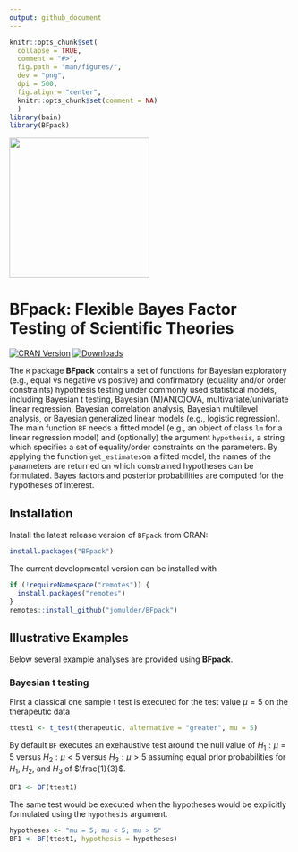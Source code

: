 ```yaml
---
output: github_document
---
```


```r
knitr::opts_chunk$set(
  collapse = TRUE,
  comment = "#>",
  fig.path = "man/figures/",
  dev = "png",
  dpi = 500,
  fig.align = "center",
  knitr::opts_chunk$set(comment = NA)
  )
library(bain)
library(BFpack)
```

<img src="man/figures/logo_BFpack.png" width = 250 />

# BFpack: Flexible Bayes Factor Testing of Scientific Theories

[![CRAN Version](http://www.r-pkg.org/badges/version/BFpack)](https://cran.r-project.org/package=BFpack)
[![Downloads](https://cranlogs.r-pkg.org/badges/BGGM)](https://cran.r-project.org/package=BFpack)

The `R` package **BFpack** contains a set of functions for Bayesian exploratory (e.g., equal vs negative vs postive) and confirmatory (equality and/or order constraints) hypothesis testing under commonly used statistical models, including Bayesian t testing, Bayesian (M)AN(C)OVA, multivariate/univariate linear regression, Bayesian correlation analysis, Bayesian multilevel analysis, or Bayesian generalized linear models (e.g., logistic regression). The main function `BF` needs a fitted model (e.g., an object of class `lm` for a linear regression model) and (optionally) the argument `hypothesis`, a string which specifies a set of equality/order constraints on the parameters. By applying the function `get_estimates`on a fitted model, the names of the parameters are returned on which constrained hypotheses can be formulated. Bayes factors and posterior probabilities are computed for the hypotheses of interest.


## Installation

Install the latest release version of `BFpack` from CRAN:

```r
install.packages("BFpack")
```

The current developmental version can be installed with	

```r
if (!requireNamespace("remotes")) {	
  install.packages("remotes")	
}	
remotes::install_github("jomulder/BFpack")
```


## Illustrative Examples

Below several example analyses are provided using **BFpack**.


### Bayesian t testing

First a classical one sample t test is executed for the test value $\mu = 5$ on the therapeutic data

```r
ttest1 <- t_test(therapeutic, alternative = "greater", mu = 5)
```

By default `BF` executes an exehaustive test around the null value of $H_1:\mu=5$ versus $H_2:\mu<5$ versus $H_3:\mu>5$ assuming equal prior probabilities for $H_1$, $H_2$, and $H_3$ of $\frac{1}{3}$.

```r
BF1 <- BF(ttest1)
```

The same test would be executed when the hypotheses would be explicitly formulated using the `hypothesis` argument.

```r
hypotheses <- "mu = 5; mu < 5; mu > 5"
BF1 <- BF(ttest1, hypothesis = hypotheses)
```









